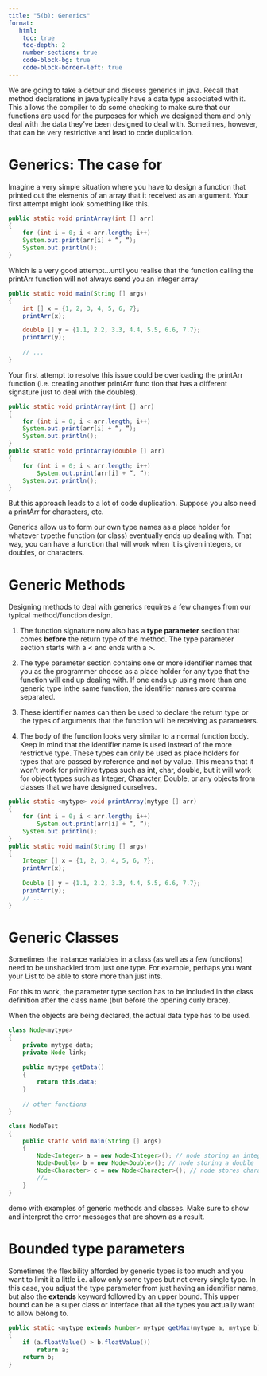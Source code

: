 ```yaml
---
title: "5(b): Generics"
format:
   html:
    toc: true
    toc-depth: 2
    number-sections: true
    code-block-bg: true
    code-block-border-left: true
---
```


We are going to take a detour and discuss generics in java. Recall that method declarations in java typically have a data type associated with it. This allows the compiler to do some checking to make sure that our functions are used for the purposes for which we designed them and only deal with the data they’ve been designed to deal with. Sometimes, however, that can be very restrictive and lead 
to code duplication.

# Generics: The case for
Imagine a very simple situation where you have to design a function that printed out the elements of an array that it received as an argument. Your first attempt might look something like this.

```java
public static void printArray(int [] arr)
{
    for (int i = 0; i < arr.length; i++)
    System.out.print(arr[i] + “, “);
    System.out.println();
}
```

Which is a very good attempt...until you realise that the function calling the printArr function will not always send you an integer array

```java
public static void main(String [] args)
{
    int [] x = {1, 2, 3, 4, 5, 6, 7};
    printArr(x);

    double [] y = {1.1, 2.2, 3.3, 4.4, 5.5, 6.6, 7.7};
    printArr(y);
    
    // ...
}
```

Your first attempt to resolve this issue could be overloading the printArr function (i.e. creating another printArr func
tion that has a different signature just to deal with the doubles).

```java
public static void printArray(int [] arr)
{
    for (int i = 0; i < arr.length; i++)
    System.out.print(arr[i] + “, “);
    System.out.println();
}
public static void printArray(double [] arr)
{
    for (int i = 0; i < arr.length; i++)
        System.out.print(arr[i] + “, “);
    System.out.println();
}
```

But this approach leads to a lot of code duplication. Suppose you also need a printArr for characters, etc.

Generics allow us to form our own type names as a place holder for whatever typethe function (or class) eventually ends up dealing with. That way, you can have a function that will work when it is given integers, or doubles, or characters.


# Generic Methods
Designing methods to deal with generics requires a few changes from our typical method/function design.

1. The function signature now also has a **type parameter** section that comes **before** the return type of the method. The type parameter section starts with a < and ends with a >.

2. The type parameter section contains one or more identifier names that you as the programmer choose as a place holder for any type that the function will end up dealing with. If one ends up using more than one generic type inthe same function, the identifier names are comma separated.

3. These identifier names can then be used to declare the return type or the types of arguments that the function will be receiving as parameters.

4. The body of the function looks very similar to a normal function body. Keep in mind that the identifier name is used instead of the more restrictive type. These types can only be used as place holders for types that are passed by reference and not by value. This means that it won’t work for primitive types such as int, char, double, but it will work for object types such as Integer, Character, Double, or any objects from classes that we have designed ourselves.

```java
public static <mytype> void printArray(mytype [] arr)
{
    for (int i = 0; i < arr.length; i++)
        System.out.print(arr[i] + “, “);
    System.out.println();
}
public static void main(String [] args)
{
    Integer [] x = {1, 2, 3, 4, 5, 6, 7};
    printArr(x);
    
    Double [] y = {1.1, 2.2, 3.3, 4.4, 5.5, 6.6, 7.7};
    printArr(y);
    // ...
}
```

# Generic Classes
Sometimes the instance variables in a class (as well as a few functions) need to be unshackled from just one type. For example, perhaps you want your List to be able to store more than just ints.

For this to work, the parameter type section has to be included in the class definition after the class name (but before the opening curly brace).

When the objects are being declared, the actual data type has to be used.

```java
class Node<mytype>
{
    private mytype data;
    private Node link;
    
    public mytype getData()
    {
        return this.data;
    }
    
    // other functions
}

class NodeTest
{
    public static void main(String [] args)
    {
        Node<Integer> a = new Node<Integer>(); // node storing an integer
        Node<Double> b = new Node<Double>(); // node storing a double
        Node<Character> c = new Node<Character>(); // node stores characters.
        //…
    }
}
```
::: {.callout-important title="Activity" collapse="true" icon=false}
demo with examples of generic methods and classes.
Make sure to show and interpret the error messages that are shown as a result.
:::

# Bounded type parameters
Sometimes the flexibility afforded by generic types is too much and you want to limit it a little i.e. allow only some types but not every single type. In this case, you adjust the type parameter from just having an identifier name, but also the **extends** keyword followed by an upper bound. This upper bound can be a super class or interface that all the types you actually want to allow belong to.

```java
public static <mytype extends Number> mytype getMax(mytype a, mytype b)
{
    if (a.floatValue() > b.floatValue())
        return a;
    return b;
}
```
